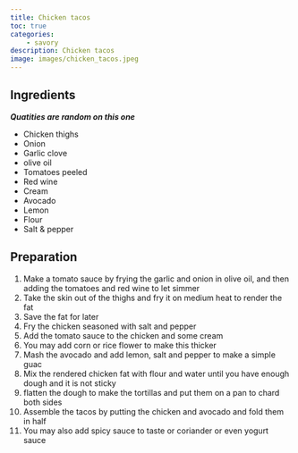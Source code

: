 ```yaml
---
title: Chicken tacos
toc: true
categories: 
    - savory
description: Chicken tacos
image: images/chicken_tacos.jpeg
---
```

## Ingredients

***Quatities are random on this one***

- Chicken thighs
- Onion
- Garlic clove
- olive oil
- Tomatoes peeled
- Red wine
- Cream
- Avocado
- Lemon
- Flour
- Salt & pepper

## Preparation

1. Make a tomato sauce by frying the garlic and onion in olive oil, and then adding the tomatoes and red wine to let simmer
2. Take the skin out of the thighs and fry it on medium heat to render the fat
3. Save the fat for later
4. Fry the chicken seasoned with salt and pepper
5. Add the tomato sauce to the chicken and some cream
6. You may add corn or rice flower to make this thicker
7. Mash the avocado and add lemon, salt and pepper to make a simple guac
8. Mix the rendered chicken fat with flour and water until you have enough dough and it is not sticky
9. flatten the dough to make the tortillas and put them on a pan to chard both sides
10. Assemble the tacos by putting the chicken and avocado and fold them in half
11. You may also add spicy sauce to taste or coriander or even yogurt sauce
